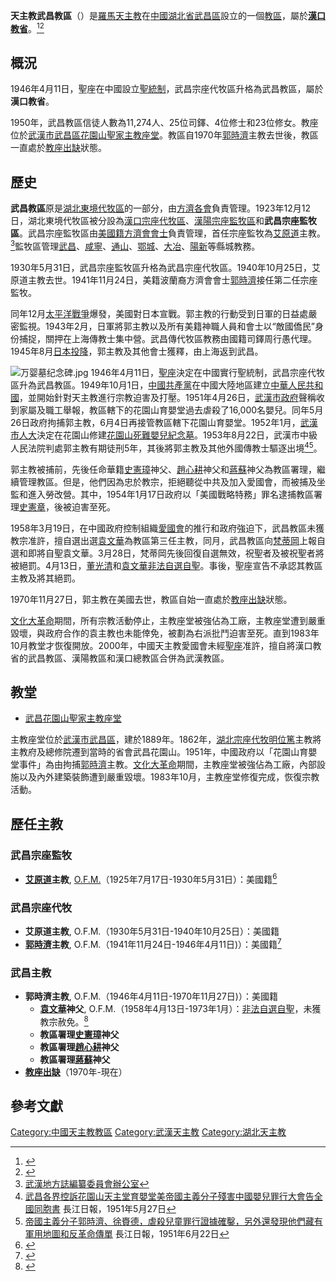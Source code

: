 {{Infobox Roman Catholic diocese
|Roman Catholic Diocese of = 天主教武昌教區
|Latin name of diocese = Dioecesis Uciamensis
|image                 = 花园山圣家堂.jpg
|caption               = 花園山聖家主教座堂
|location              = [[中國|中國]][[湖北省|湖北省]][[武昌區|武昌區]]
|territory             = [[湖北省|湖北省]][[武昌區|武昌區]]及附近地區
|population            = 
|rite                  = [[羅馬禮|羅馬禮]]
|patron                = 
|province              = [[天主教漢口總教區|漢口]]
|established           = 
|cathedral             = [[花園山聖家堂|花園山聖家主教座堂]]
|co-cathedral          =
|leadership            = 主教
|website               = 
|pope                  = 
|metropolitan          = 
|ordinary              = [[教座出缺|教座出缺]]
|coadjutor archbishop  = 
|coadjutor bishop      =
|auxiliary             =
|emeritus              =
}}
'''天主教武昌教區'''（{{lang-la|Dioecesis Uciamensis}}）是[[羅馬天主教|羅馬天主教]]在[[中國|中國]][[湖北省|湖北省]][[武昌區|武昌區]]設立的一個[[教區|教區]]，屬於'''[[天主教漢口總教區|漢口教省]]'''。<ref>{{Cite web |url=http://www.gcatholic.org/dioceses/diocese/wuch0.htm |title=Diocese of Wuchang 武昌 |access-date=2021年9月23日 |archive-date=2021年9月23日 |archive-url=https://web.archive.org/web/20210912150356/http://www.gcatholic.org/dioceses/diocese/hank0.htm#72910 |dead-url=no }}</ref><ref>{{Cite web |url=http://www.catholic-hierarchy.org/diocese/dwuch.html |title=Diocese of Wuchang [Wuchang] |accessdate=2021年4月7日 |archive-date=2021年10月19日 |archive-url=https://web.archive.org/web/20211019063403/http://www.catholic-hierarchy.org/diocese/dwuch.html |dead-url=no }}</ref>

==概況==
1946年4月11日，聖座在中國設立[[聖統制|聖統制]]，武昌宗座代牧區升格為武昌教區，屬於'''漢口教省'''。

1950年，武昌教區信徒人數為11,274人、25位司鐸、4位修士和23位修女。教座位於[[武漢市|武漢市]][[武昌區|武昌區]][[花園山聖家堂|花園山聖家主教座堂]]。教區自1970年[[郭時濟|郭時濟]]主教去世後，教區一直處於[[教座出缺|教座出缺]]狀態。

== 歷史 ==
'''武昌教區'''原是[[天主教漢口總教區|湖北東境代牧區]]的一部分，由[[方濟各會|方濟各會]]負責管理。1923年12月12日，湖北東境代牧區被分設為[[漢口教區|漢口宗座代牧區]]、[[漢陽教區|漢陽宗座監牧區]]和'''武昌宗座監牧區'''。武昌宗座監牧區由[[美國人|美國籍]][[方濟會|方濟會會士]]負責管理，首任宗座監牧為[[艾原道|艾原道]]主教。<ref>[http://www.whfz.gov.cn/shownews.asp?id=28621 武漢地方誌編纂委員會辦公室]</ref>監牧區管理[[武昌|武昌]]、[[咸寧|咸寧]]、[[通山|通山]]、[[鄂城|鄂城]]、[[大冶|大冶]]、[[陽新|陽新]]等縣城教務。

1930年5月31日，武昌宗座監牧區升格為武昌宗座代牧區。1940年10月25日，艾原道主教去世。1941年11月24日，美籍波蘭裔方濟會會士[[郭時濟|郭時濟]]接任第二任宗座監牧。

同年12月[[太平洋戰爭|太平洋戰爭]]爆發，美國對日本宣戰。郭主教的行動受到日軍的日益處嚴密監視。1943年2月，日軍將郭主教以及所有美籍神職人員和會士以“敵國僑民”身份捕捉，關押在上海傳教士集中營。武昌傳代牧區教務由國籍司鐸周行愚代理。1945年8月[[日本投降|日本投降]]，郭主教及其他會士獲釋，由上海返到武昌。

[[File:万婴墓纪念碑.jpg|thumb]]
1946年4月11日，[[聖座|聖座]]決定在中國實行聖統制，武昌宗座代牧區升為武昌教區。1949年10月1日，[[中國共產黨|中國共產黨]]在中國大陸地區建立[[中華人民共和國|中華人民共和國]]，並開始針對天主教進行宗教迫害及打壓。1951年4月26日，[[武漢市人民政府|武漢市政府]]聲稱收到家屬及職工舉報，教區轄下的花園山育嬰堂過去虐殺了16,000名嬰兒。同年5月26日政府拘捕郭主教，6月4日再接管教區轄下花園山育嬰堂。1952年1月，[[武漢市人民代表大會|武漢市人大]]決定在花園山修建[[萬嬰墓|花園山死難嬰兒紀念墓]]。1953年8月22日，武漢市中級人民法院判處郭主教有期徒刑5年，其後將郭主教及其他外國傳教士驅逐出境<ref>[http://libproject.hkbu.edu.hk/trsimage/christian/er00537.pdf 武昌各界控訴花園山天主堂育嬰堂美帝國主義分子殘害中國嬰兒罪行大會告全國同胞書] {{Wayback|url=http://libproject.hkbu.edu.hk/trsimage/christian/er00537.pdf |date=20160304094559 }} 長江日報，1951年5月27日</ref><ref>[http://libproject.hkbu.edu.hk/trsimage/christian/er00567.pdf 帝國主義分子郭時濟、徐賚德，虐殺兒童罪行證據確鑿，另外還發現他們藏有軍用地圖和反革命傳單] {{Wayback|url=http://libproject.hkbu.edu.hk/trsimage/christian/er00567.pdf |date=20160304100745 }}長江日報，1951年6月22日</ref>。

郭主教被捕前，先後任命華籍[[史憲璋|史憲璋]]神父、[[趙心耕|趙心耕]]神父和[[蔣蘇|蔣蘇]]神父為教區署理，繼續管理教區。但是，他們因為忠於教宗，拒絕聽從中共及加入愛國會，而被捕及坐監和進入勞改營。其中，1954年1月17日政府以「美國戰略特務」罪名逮捕教區署理[[史憲章|史憲章]]，後被迫害至死。

1958年3月19日，在中國政府控制組織[[中國天主教愛國會|愛國會]]的推行和政府強迫下，武昌教區未獲教宗准許，擅自選出選[[袁文華|袁文華]]為教區第三任主教，同月，武昌教區向[[梵蒂岡|梵蒂岡]]上報自選和即將自聖袁文華。3月28日，梵蒂岡先後回復自選無效，祝聖者及被祝聖者將被絕罰。4月13日，[[董光清|董光清]]和[[袁文華|袁文華]][[中國自選自聖主教列表|非法自選自聖]]。事後，聖座宣告不承認其教區主教及將其絕罰。

1970年11月27日，郭主教在美國去世，教區自始一直處於[[教座出缺|教座出缺]]狀態。

[[文化大革命|文化大革命]]期間，所有宗教活動停止，主教座堂被強佔為工廠，主教座堂遭到嚴重毀壞，與政府合作的袁主教也未能倖免，被劃為右派批鬥迫害至死。直到1983年10月教堂才恢復開放。2000年，中國天主教愛國會未經[[聖座|聖座]]准許，擅自將漢口教省的武昌教區、漢陽教區和漢口總教區合併為武漢教區。

== 教堂 ==
*[[花園山聖家堂|武昌花園山聖家主教座堂]] 
主教座堂位於[[武漢市|武漢市]][[武昌區|武昌區]]，建於1889年。1862年，[[天主教漢口總教區|湖北宗座代牧]][[明位篤|明位篤]]主教將主教府及總修院遷到當時的省會武昌花園山。1951年，中國政府以「花園山育嬰堂事件」為由拘捕[[郭時濟|郭時濟]]主教。[[文化大革命|文化大革命]]期間，主教座堂被強佔為工廠，內部設施以及內外建築裝飾遭到嚴重毀壞。1983年10月，主教座堂修復完成，恢復宗教活動。

== 歷任主教 ==
===武昌宗座監牧===
*'''[[艾原道|艾原道]]主教''', [[方濟會|O.F.M.]]（1925年7月17日-1930年5月31日）：美國籍<ref>{{Cite web|url=http://www.catholic-hierarchy.org/bishop/bespe.html|title=Bishop Sylvester Joseph Espelage, O.F.M. †|accessdate=2019年12月30日|archive-date=2021年5月2日|archive-url=https://web.archive.org/web/20210502081733/https://www.catholic-hierarchy.org/bishop/bespe.html|dead-url=no}}</ref>

===武昌宗座代牧===
*'''艾原道主教''', O.F.M.（1930年5月31日-1940年10月25日）：美國籍 
*'''[[郭時濟|郭時濟]]主教''', O.F.M.（1941年11月24日-1946年4月11日)）：美國籍<ref>{{Cite web|url=http://www.catholic-hierarchy.org/bishop/bkowalski.html|title=Bishop Casimir Rembert Kowalski, O.F.M. †|accessdate=2020年1月12日|archive-date=2008年10月11日|archive-url=https://web.archive.org/web/20081011064158/http://www.catholic-hierarchy.org/bishop/bkowalski.html|dead-url=no}}</ref>

===武昌主教===
*'''郭時濟主教''', O.F.M.（1946年4月11日-1970年11月27日)）：美國籍
**'''[[袁文華|袁文華]]神父''', O.F.M.（1958年4月13日-1973年1月）：[[中國自選自聖主教列表|非法自選自聖]]，未獲教宗赦免。<ref>{{Cite web|url=http://www.catholic-hierarchy.org/bishop/byuanwh.html|title=[Patriotic Bishop Marc Yuan Wen-hua], O.F.M. †|accessdate=2019年12月19日|archive-date=2021年11月23日|archive-url=https://web.archive.org/web/20211123231029/https://www.catholic-hierarchy.org/bishop/byuanwh.html|dead-url=no}}</ref>
**'''教區署理[[史憲璋|史憲璋]]神父'''
**'''教區署理[[趙心耕|趙心耕]]神父'''
**'''教區署理[[蔣蘇|蔣蘇]]神父'''
*'''[[教座出缺|教座出缺]]'''（1970年-現在）

==參考文獻==
{{reflist}}

{{中國天主教教區}}

[[Category:中國天主教教區|Category:中國天主教教區]]
[[Category:武漢天主教|Category:武漢天主教]]
[[Category:湖北天主教|Category:湖北天主教]]